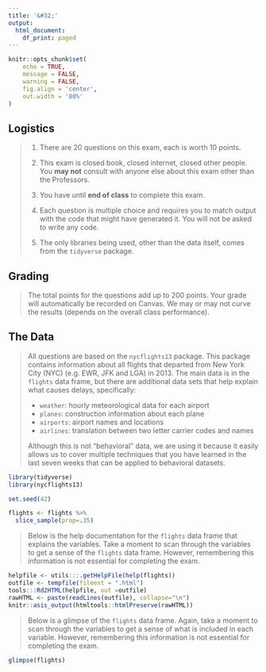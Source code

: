 ```yaml
---
title: '&#32;'
output:
  html_document:
    df_print: paged
---
```


```r
knitr::opts_chunk$set(
    echo = TRUE,
    message = FALSE, 
    warning = FALSE,
    fig.align = 'center',
    out.width = '80%'
)
```

## Logistics
>
1. There are 20 questions on this exam, each is worth 10 points. 
>
2. This exam is closed book, closed internet, closed other people. You **may not** consult with anyone else about this exam other than the Professors.
>
3. You have until **end of class** to complete this exam.
>
4. Each question is multiple choice and requires you to match output with the code that might have generated it. You will not be asked to write any code. 
>
5. The only libraries being used, other than the data itself, comes from the `tidyverse` package. 

## Grading 
>
The total points for the questions add up to 200 points. Your grade will automatically be recorded on Canvas. We may or may not curve the results (depends on the overall class performance).

## The Data
>
All questions are based on the `nycflights13` package. This package contains information about all flights that departed from New York City (NYC) (e.g. EWR, JFK and LGA) in 2013. The main data is in the `flights` data frame, but there are additional data sets that help explain what causes delays, specifically:
>
- `weather`: hourly meteorological data for each airport
- `planes`: construction information about each plane
- `airports`: airport names and locations
- `airlines`: translation between two letter carrier codes and names
>
Although this is not "behavioral" data, we are using it because it easily allows us to cover multiple techniques that you have learned in the last seven weeks that can be applied to behavioral datasets.  

```r
library(tidyverse)
library(nycflights13)

set.seed(42)

flights <- flights %>% 
  slice_sample(prop=.35)
```

> Below is the help documentation for the `flights` data frame that explains the variables. Take a moment to scan through the variables to get a sense of the `flights` data frame. However, remembering this information is not essential for completing the exam. 

```r
helpfile <- utils:::.getHelpFile(help(flights))
outfile <- tempfile(fileext = ".html")
tools:::Rd2HTML(helpfile, out =outfile)
rawHTML <- paste(readLines(outfile), collapse="\n")
knitr::asis_output(htmltools::htmlPreserve(rawHTML))
```    

> Below is a glimpse of the `flights` data frame. Again, take a moment to scan through the variables to get a sense of what is included in each variable. However, remembering this information is not essential for completing the exam. 

```r
glimpse(flights)
```

